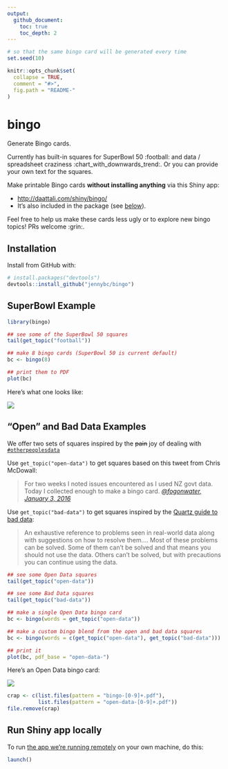 ```yaml
---
output:
  github_document:
    toc: true
    toc_depth: 2
---
```


<!-- README.md is generated from README.Rmd. Please edit that file -->

```r
# so that the same bingo card will be generated every time
set.seed(10)
```

```r
knitr::opts_chunk$set(
  collapse = TRUE,
  comment = "#>",
  fig.path = "README-"
)
```

# bingo

Generate Bingo cards.

Currently has built-in squares for SuperBowl 50 :football: and data / spreadsheet craziness :chart_with_downwards_trend:. Or you can provide your own text for the squares.

Make printable Bingo cards **without installing anything** via this Shiny app:

  * <http://daattali.com/shiny/bingo/>
  * It's also included in the package (see [below](#run-shiny-app-locally)).
  
Feel free to help us make these cards less ugly or to explore new bingo topics! PRs welcome :grin:.

## Installation

Install from GitHub with:

```r
# install.packages("devtools")
devtools::install_github("jennybc/bingo")
```

## SuperBowl Example

```r
library(bingo)

## see some of the SuperBowl 50 squares
tail(get_topic("football"))

## make 8 bingo cards (SuperBowl 50 is current default)
bc <- bingo(8)

## print them to PDF
plot(bc)
```

Here's what one looks like:

![](img/bingo-01-superbowl-50-2016.png)

## "Open" and Bad Data Examples

We offer two sets of squares inspired by the ~~pain~~ joy of dealing with [`#otherpeoplesdata`](https://twitter.com/search?q=%23otherpeoplesdata&src=tyah)

Use `get_topic("open-data")` to get squares based on this tweet from Chris McDowall:

> For two weeks I noted issues encountered as I used NZ govt data. Today I collected enough to make a bingo card. *[\@fogonwater, January 3, 2016](https://twitter.com/fogonwater/status/683785398112260097)*

Use `get_topic("bad-data")` to get squares inspired by the [Quartz guide to bad data](https://github.com/Quartz/bad-data-guide):

> An exhaustive reference to problems seen in real-world data along with suggestions on how to resolve them.... Most of these problems can be solved. Some of them can't be solved and that means you should not use the data. Others can't be solved, but with precautions you can continue using the data.

```r
## see some Open Data squares
tail(get_topic("open-data"))

## see some Bad Data squares
tail(get_topic("bad-data"))

## make a single Open Data bingo card
bc <- bingo(words = get_topic("open-data"))

## make a custom bingo blend from the open and bad data squares
bc <- bingo(words = c(get_topic("open-data"), get_topic("bad-data")))

## print it
plot(bc, pdf_base = "open-data-")
```

Here's an Open Data bingo card:

![](img/bingo-01-open-data.png)

```r
crap <- c(list.files(pattern = "bingo-[0-9]+.pdf"),
          list.files(pattern = "open-data-[0-9]+.pdf"))
file.remove(crap)
```

## Run Shiny app locally

To run [the app we're running remotely](http://daattali.com/shiny/bingo/) on your own machine, do this:

```r
launch()
```

